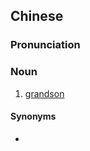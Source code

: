 {{also|孙囝}}
==Chinese==
{{zh-forms|s=孙囝}}

===Pronunciation===
{{zh-pron
|md=sŏng-giāng
|cat=n
}}

===Noun===
{{zh-noun}}

# {{lb|zh|Min Dong}} [[grandson]]

====Synonyms====
* {{zh-l|孫子}}